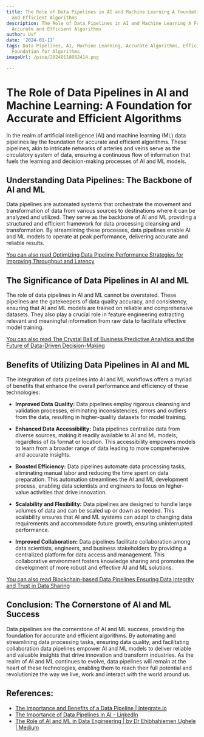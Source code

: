 ```yaml
---
title: The Role of Data Pipelines in AI and Machine Learning A Foundation for Accurate
  and Efficient Algorithms
description: The Role of Data Pipelines in AI and Machine Learning A Foundation for
  Accurate and Efficient Algorithms
author: Usf
date: '2024-01-11'
tags: Data Pipelines, AI, Machine Learning, Accurate Algorithms, Efficient Algorithms,
  Foundation for Algorithms
imageUrl: /pixa/20240118082414.png

---
```

# The Role of Data Pipelines in AI and Machine Learning: A  Foundation for Accurate  and Efficient Algorithms

In the realm  of artificial intelligence (AI) and machine  learning (ML) data  pipelines lay the foundation for accurate and efficient algorithms. These pipelines, akin to intricate networks of arteries and veins serve as the circulatory system of data, ensuring a continuous flow of information that  fuels the learning and decision-making processes of AI and  ML models.

## Understanding Data Pipelines: The  Backbone  of AI and ML

Data pipelines are automated systems  that  orchestrate the movement and transformation of data from  various sources to destinations where  it can be analyzed and  utilized. They serve as the  backbone of AI  and ML providing  a structured and efficient framework for data processing cleansing and transformation. By streamlining these processes,  data pipelines enable AI and ML models to operate at peak performance, delivering accurate and reliable  results.

[You can also read Optimizing Data Pipeline Performance Strategies for Improving Throughput and Latency](Optimizing%20Data%20Pipeline%20Performance%20Strategies%20for%20Improving%20Throughput%20and%20Latency)


## The Significance of Data Pipelines in AI and ML

The role of data pipelines in AI and ML cannot be overstated.  These pipelines are  the gatekeepers of data quality accuracy, and consistency, ensuring that AI and ML models  are  trained on reliable and comprehensive datasets. They also play a crucial role in feature engineering extracting  relevant and  meaningful information from raw data to facilitate effective model training.

[You  can also read The Crystal Ball  of Business  Predictive Analytics and the Future of Data-Driven Decision-Making](The%20Crystal%20Ball%20of%20Business%20Predictive%20Analytics%20and%20the%20Future%20of%20Data-Driven%20Decision-Making)


## Benefits of Utilizing Data Pipelines in AI and ML

The integration of data pipelines into AI  and  ML workflows offers a myriad of  benefits that enhance the overall performance and efficiency of these technologies:

-  **Improved Data Quality:** Data pipelines employ rigorous cleansing and validation processes, eliminating inconsistencies, errors and outliers  from  the data, resulting in higher-quality datasets for model training.


- **Enhanced Data Accessibility:** Data pipelines  centralize data from diverse  sources, making it readily available to AI and ML models, regardless of its format or location. This accessibility empowers models to  learn from a broader range of data leading to more comprehensive and accurate insights.


- **Boosted Efficiency:** Data pipelines automate data processing tasks, eliminating manual labor and reducing the  time spent on data  preparation. This automation streamlines the AI  and ML development process, enabling data scientists  and engineers to focus on higher-value activities that drive innovation.


- **Scalability and Flexibility:** Data pipelines are designed to handle  large volumes of data and  can be scaled up or down as needed. This scalability ensures that AI and ML systems can  adapt to changing data requirements and accommodate  future growth, ensuring uninterrupted performance.


- **Improved Collaboration:** Data pipelines facilitate collaboration among data scientists, engineers, and business stakeholders  by providing a centralized platform for data access and management. This collaborative environment fosters knowledge sharing and promotes the development of  more robust and effective AI and ML solutions.

[You can also read Blockchain-based Data Pipelines Ensuring Data Integrity and Trust in Data  Sharing](Blockchain-based%20Data%20Pipelines%20Ensuring%20Data%20Integrity%20and%20Trust%20in%20Data%20Sharing)


## Conclusion: The Cornerstone of AI and ML Success

Data pipelines are the cornerstone of AI and ML success,  providing the foundation  for accurate and  efficient algorithms. By automating and streamlining data processing tasks, ensuring data quality, and facilitating collaboration data pipelines empower AI and ML models  to deliver reliable and valuable insights that  drive innovation and transform industries. As the realm of AI and ML continues to evolve,  data pipelines will remain at the  heart of these technologies,  enabling them  to reach their full potential and revolutionize the  way we live, work and interact with the world around us.

## References:
- [The Importance and Benefits of a Data Pipeline | Integrate.io](https://www.integrate.io/blog/what-is-a-data-pipeline/)
- [The Importance of Data Pipelines in AI - LinkedIn](https://www.linkedin.com/pulse/importance-data-pipelines-ai-frank-la-vigne)
- [The Role of AI and ML in Data Engineering | by Dr Ehibhahiemen Ughele | Medium](https://medium.com/@ehibhahiemenughele/the-role-of-ai-and-ml-in-data-engineering-5891b5a64266)
